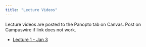 ```yaml
---
title: "Lecture Videos"
---
```


Lecture videos are posted to the Panopto tab on Canvas. Post on Campuswire if link does not work.

-   [Lecture 1 - Jan 3](https://northwestern.hosted.panopto.com/Panopto/Pages/Viewer.aspx?id=0dc50090-82ba-48cf-a070-af7f011f5dd8)

<!-- -   [Solution - Activity 01](documents/solutions/solution_act_01.html) -->

<!-- -   [Solution - Activity 02](documents/solutions/solution_act_02.html) -->

<!-- -   [Solution - Activity 03](documents/solutions/solution_act_03.html) -->

<!-- -   [Solution - Activity 04](documents/solutions/solution_act_04.html) -->

<!-- -   [Solution - Activity 05](documents/solutions/solution_act_05.html) -->

<!-- -   [Solution - Activity 06](documents/solutions/solution_act_06.html) -->

<!-- -   [Solution - Activity 07](documents/solutions/solution_act_07.html) -->

<!-- -   [Solution - Activity 08](documents/solutions/solution_act_08.html) -->

<!-- -   [Solution - Activity 09](documents/solutions/solution_act_09.html) -->

<!-- -   [Solution - Activity 10](documents/solutions/solution_act_10.html) -->

<!-- -   [Solution - Activity 11](documents/solutions/solution_act_11.html) -->

<!-- -   [Solution - Activity 12](documents/solutions/solution_act_12.pdf) -->

<!-- -   [Solution - Activity 13](documents/solutions/solution_act_13.pdf) -->

<!-- -   [Solution - Activity 14](documents/solutions/solution_act_14.pdf) -->

<!-- -   [Solution - Activity 15](documents/solutions/solution_act_15.pdf) -->

<!-- -   [Solution - Activity 16](documents/solutions/solution_act_16.pdf) -->

<!-- -   [Solution - Activity 17](documents/solutions/solution_act_17.html) -->

<!-- -   [Solution - Activity 18](documents/solutions/solution_act_18.pdf) -->

<!-- -   [Solution - Activity 19](documents/solutions/solution_act_19.html) -->

<!-- -   [Solution - Activity 20](documents/solutions/solution_act_20.html) -->

<!-- -   [Solution - Activity 21](documents/solutions/solution_act_21.html) -->
